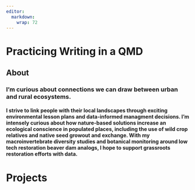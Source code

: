 ```yaml
---
editor: 
  markdown: 
    wrap: 72
---
```

# Practicing Writing in a QMD

## About

### I'm curious about connections we can draw between urban and rural ecosystems.

#### I strive to link people with their local landscapes through exciting environmental lesson plans and data-informed managment decisions. I'm intensely curious about how nature-based solutions increase an ecological conscience in populated places, including the use of wild crop relatives and native seed growout and exchange. With my macroinvertebrate diversity studies and botanical monitoring around low tech restoration beaver dam analogs, I hope to support grassroots restoration efforts with data.

# Projects



